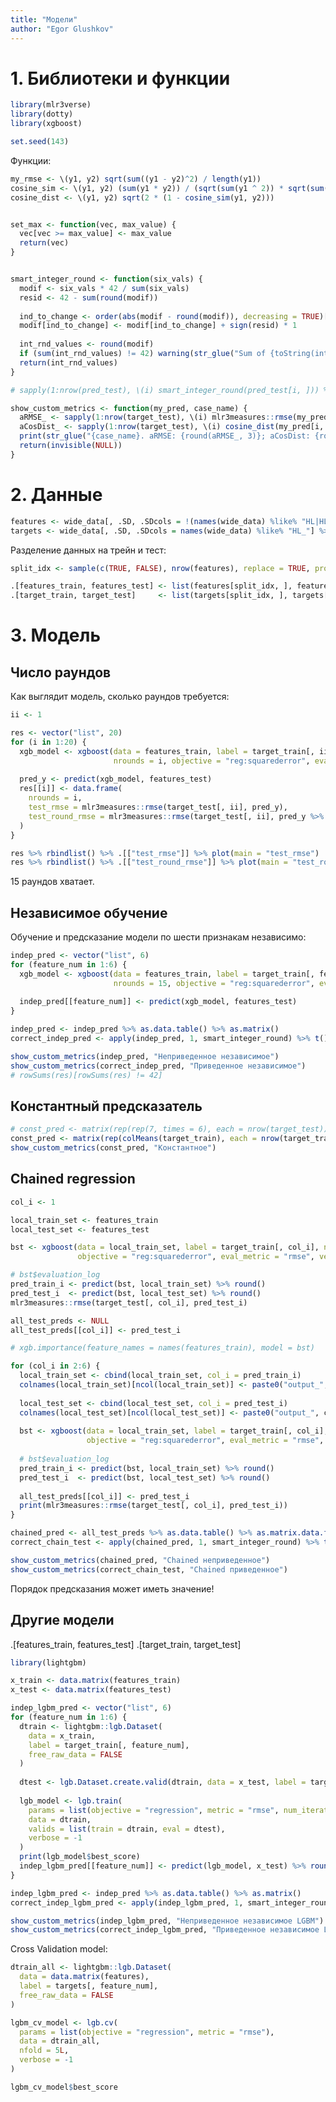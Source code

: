 ```yaml
---
title: "Модели"
author: "Egor Glushkov"
---
```


# 1. Библиотеки и функции
```r
library(mlr3verse)
library(dotty)
library(xgboost)

set.seed(143)
```

Функции:
```r
my_rmse <- \(y1, y2) sqrt(sum((y1 - y2)^2) / length(y1))
cosine_sim <- \(y1, y2) (sum(y1 * y2)) / (sqrt(sum(y1 ^ 2)) * sqrt(sum(y2 ^ 2)))
cosine_dist <- \(y1, y2) sqrt(2 * (1 - cosine_sim(y1, y2)))


set_max <- function(vec, max_value) {
  vec[vec >= max_value] <- max_value
  return(vec)
}


smart_integer_round <- function(six_vals) {
  modif <- six_vals * 42 / sum(six_vals)
  resid <- 42 - sum(round(modif))
  
  ind_to_change <- order(abs(modif - round(modif)), decreasing = TRUE)[1:abs(resid)]
  modif[ind_to_change] <- modif[ind_to_change] + sign(resid) * 1
  
  int_rnd_values <- round(modif)
  if (sum(int_rnd_values) != 42) warning(str_glue("Sum of {toString(int_rnd_values)} != 42. Input: {toString(six_vals)}"))
  return(int_rnd_values)
}

# sapply(1:nrow(pred_test), \(i) smart_integer_round(pred_test[i, ])) %>% colSums()

show_custom_metrics <- function(my_pred, case_name) {
  aRMSE_ <- sapply(1:nrow(target_test), \(i) mlr3measures::rmse(my_pred[i, ], target_test[i, ])) %>% mean()
  aCosDist_ <- sapply(1:nrow(target_test), \(i) cosine_dist(my_pred[i, ], target_test[i, ])) %>% mean()
  print(str_glue("{case_name}. aRMSE: {round(aRMSE_, 3)}; aCosDist: {round(aCosDist_, 3)}"))
  return(invisible(NULL))
}
```


# 2. Данные

```r
features <- wide_data[, .SD, .SDcols = !(names(wide_data) %like% "HL|HL2|id")] %>% copy() %>% as.matrix()
targets <- wide_data[, .SD, .SDcols = names(wide_data) %like% "HL_"] %>% copy() %>% as.matrix()
```

Разделение данных на трейн и тест:
```r
split_idx <- sample(c(TRUE, FALSE), nrow(features), replace = TRUE, prob = c(0.75, 0.25))

.[features_train, features_test] <- list(features[split_idx, ], features[!split_idx, ])
.[target_train, target_test]     <- list(targets[split_idx, ], targets[!split_idx, ])
```

# 3. Модель

## Число раундов
Как выглядит модель, сколько раундов требуется:
```r
ii <- 1

res <- vector("list", 20)
for (i in 1:20) {
  xgb_model <- xgboost(data = features_train, label = target_train[, ii],
                       nrounds = i, objective = "reg:squarederror", eval_metric = "rmse", verbose = 0)
  
  pred_y <- predict(xgb_model, features_test)
  res[[i]] <- data.frame(
    nrounds = i,
    test_rmse = mlr3measures::rmse(target_test[, ii], pred_y),
    test_round_rmse = mlr3measures::rmse(target_test[, ii], pred_y %>% round())
  )
}

res %>% rbindlist() %>% .[["test_rmse"]] %>% plot(main = "test_rmse")
res %>% rbindlist() %>% .[["test_round_rmse"]] %>% plot(main = "test_round_rmse")
```
15 раундов хватает.

## Независимое обучение
Обучение и предсказание модели по шести признакам независимо:
```r
indep_pred <- vector("list", 6)
for (feature_num in 1:6) {
  xgb_model <- xgboost(data = features_train, label = target_train[, feature_num],
                       nrounds = 15, objective = "reg:squarederror", eval_metric = "rmse", verbose = 0)
  
  indep_pred[[feature_num]] <- predict(xgb_model, features_test)
}

indep_pred <- indep_pred %>% as.data.table() %>% as.matrix()
correct_indep_pred <- apply(indep_pred, 1, smart_integer_round) %>% t()

show_custom_metrics(indep_pred, "Неприведенное независимое")
show_custom_metrics(correct_indep_pred, "Приведенное независимое")
# rowSums(res)[rowSums(res) != 42]
```

## Константный предсказатель
```r
# const_pred <- matrix(rep(rep(7, times = 6), each = nrow(target_test)), nrow = nrow(target_test))
const_pred <- matrix(rep(colMeans(target_train), each = nrow(target_train)), nrow = nrow(target_train))
show_custom_metrics(const_pred, "Константное")
```

## Chained regression

```r
col_i <- 1

local_train_set <- features_train
local_test_set <- features_test

bst <- xgboost(data = local_train_set, label = target_train[, col_i], nrounds = 15, 
               objective = "reg:squarederror", eval_metric = "rmse", verbose = 0)

# bst$evaluation_log
pred_train_i <- predict(bst, local_train_set) %>% round()
pred_test_i  <- predict(bst, local_test_set) %>% round()
mlr3measures::rmse(target_test[, col_i], pred_test_i)

all_test_preds <- NULL
all_test_preds[[col_i]] <- pred_test_i

# xgb.importance(feature_names = names(features_train), model = bst)
```

```r
for (col_i in 2:6) {
  local_train_set <- cbind(local_train_set, col_i = pred_train_i)
  colnames(local_train_set)[ncol(local_train_set)] <- paste0("output_", col_i)
  
  local_test_set <- cbind(local_test_set, col_i = pred_test_i)
  colnames(local_test_set)[ncol(local_test_set)] <- paste0("output_", col_i)
  
  bst <- xgboost(data = local_train_set, label = target_train[, col_i], nrounds = 15, 
                 objective = "reg:squarederror", eval_metric = "rmse", verbose = 0)
  
  # bst$evaluation_log
  pred_train_i <- predict(bst, local_train_set) %>% round()
  pred_test_i  <- predict(bst, local_test_set) %>% round()
  
  all_test_preds[[col_i]] <- pred_test_i
  print(mlr3measures::rmse(target_test[, col_i], pred_test_i))
}
```

```r
chained_pred <- all_test_preds %>% as.data.table() %>% as.matrix.data.frame()
correct_chain_test <- apply(chained_pred, 1, smart_integer_round) %>% t()

show_custom_metrics(chained_pred, "Chained неприведенное")
show_custom_metrics(correct_chain_test, "Chained приведенное")
```
Порядок предсказания может иметь значение!


## Другие модели


.[features_train, features_test]
.[target_train, target_test] 
```r
library(lightgbm)

x_train <- data.matrix(features_train)
x_test <- data.matrix(features_test)

indep_lgbm_pred <- vector("list", 6)
for (feature_num in 1:6) {
  dtrain <- lightgbm::lgb.Dataset(
    data = x_train,
    label = target_train[, feature_num],
    free_raw_data = FALSE
  )
  
  dtest <- lgb.Dataset.create.valid(dtrain, data = x_test, label = target_test[, feature_num])
    
  lgb_model <- lgb.train(
    params = list(objective = "regression", metric = "rmse", num_iterations = 250),
    data = dtrain,
    valids = list(train = dtrain, eval = dtest),
    verbose = -1
  )
  print(lgb_model$best_score)
  indep_lgbm_pred[[feature_num]] <- predict(lgb_model, x_test) %>% round()
}

indep_lgbm_pred <- indep_pred %>% as.data.table() %>% as.matrix()
correct_indep_lgbm_pred <- apply(indep_lgbm_pred, 1, smart_integer_round) %>% t()

show_custom_metrics(indep_lgbm_pred, "Неприведенное независимое LGBM")
show_custom_metrics(correct_indep_lgbm_pred, "Приведенное независимое LGBM")
```

Cross Validation model:
```r
dtrain_all <- lightgbm::lgb.Dataset(
  data = data.matrix(features),
  label = targets[, feature_num],
  free_raw_data = FALSE
)

lgbm_cv_model <- lgb.cv(
  params = list(objective = "regression", metric = "rmse"),
  data = dtrain_all,
  nfold = 5L,
  verbose = -1
)

lgbm_cv_model$best_score
```

